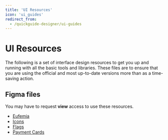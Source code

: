 ```yaml
---
title: 'UI Resources'
icon: 'ui_guides'
redirect_from:
  - /quickguide-designer/ui-guides
---
```


# UI Resources

The following is a set of interface design resources to get you up and running with all the basic tools and libraries. These files are to ensure that you are using the official and most up-to-date versions more than as a time-saving action.

## Figma files

You may have to request **view** access to use these resources.

- [Eufemia](https://www.figma.com/file/cdtwQD8IJ7pTeE45U148r1/Eufemia-Web?node-id=530%3A49)
- [Icons](https://www.figma.com/file/2aNwT4Lbyt9hFmDv8k34yN/Eufemia-Icons?node-id=1%3A9)
- [Flags](https://www.figma.com/file/Uc4ydRIqv0Ab4YiR6mSOZH/Eufemia-Flags?node-id=1%3A3246)
- [Payment Cards](https://www.figma.com/file/461cAN5Qc3Nks4ztZ9pjtM)
